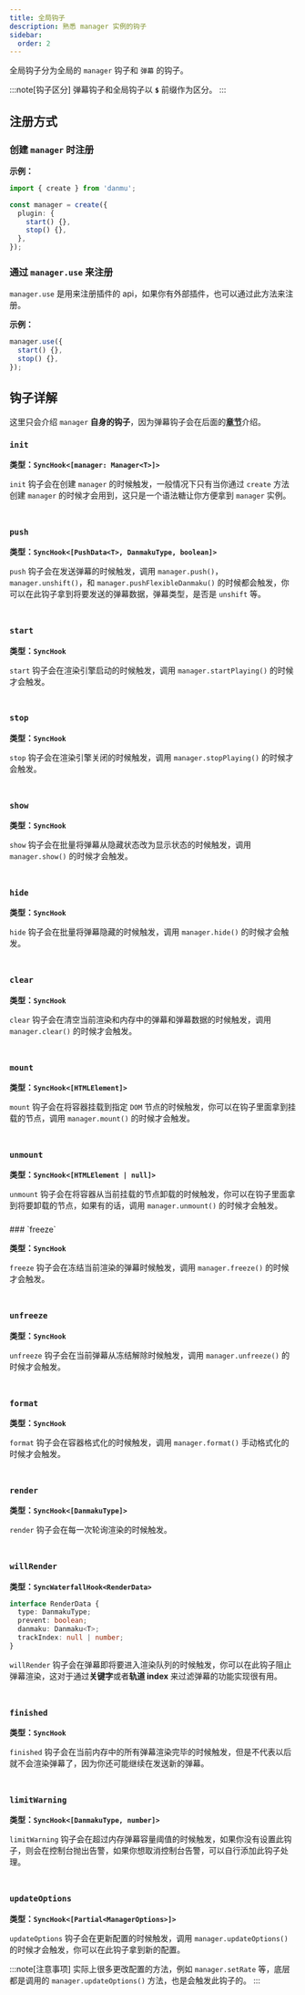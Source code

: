 ```yaml
---
title: 全局钩子
description: 熟悉 manager 实例的钩子
sidebar:
  order: 2
---
```


全局钩子分为全局的 `manager` 钩子和 `弹幕` 的钩子。

:::note[钩子区分]
弹幕钩子和全局钩子以 **`$`** 前缀作为区分。
:::

## 注册方式

### 创建 `manager` 时注册

**示例：**

```ts title="init.ts"
import { create } from 'danmu';

const manager = create({
  plugin: {
    start() {},
    stop() {},
  },
});
```

### 通过 `manager.use` 来注册

`manager.use` 是用来注册插件的 api，如果你有外部插件，也可以通过此方法来注册。

**示例：**

```ts title="init.ts"
manager.use({
  start() {},
  stop() {},
});
```

## 钩子详解

这里只会介绍 `manager` **自身的钩子**，因为弹幕钩子会在后面的[**章节**](../danmaku-hooks)介绍。

### `init`

**类型：`SyncHook<[manager: Manager<T>]>`**

`init` 钩子会在创建 `manager` 的时候触发，一般情况下只有当你通过 `create` 方法创建 `manager` 的时候才会用到，这只是一个语法糖让你方便拿到 `manager` 实例。

<div style="border-bottom: 0.5px solid var(--sl-color-gray-5); padding: 10px 0" />

### `push`

**类型：`SyncHook<[PushData<T>, DanmakuType, boolean]>`**

`push` 钩子会在发送弹幕的时候触发，调用 `manager.push()`，`manager.unshift()`，和 `manager.pushFlexibleDanmaku()` 的时候都会触发，你可以在此钩子拿到将要发送的弹幕数据，弹幕类型，是否是 `unshift` 等。

<div style="border-bottom: 0.5px solid var(--sl-color-gray-5); padding: 10px 0" />

### `start`

**类型：`SyncHook`**

`start` 钩子会在渲染引擎启动的时候触发，调用 `manager.startPlaying()` 的时候才会触发。

<div style="border-bottom: 0.5px solid var(--sl-color-gray-5); padding: 10px 0" />

### `stop`

**类型：`SyncHook`**

`stop` 钩子会在渲染引擎关闭的时候触发，调用 `manager.stopPlaying()` 的时候才会触发。

<div style="border-bottom: 0.5px solid var(--sl-color-gray-5); padding: 10px 0" />

### `show`

**类型：`SyncHook`**

`show` 钩子会在批量将弹幕从隐藏状态改为显示状态的时候触发，调用 `manager.show()` 的时候才会触发。

<div style="border-bottom: 0.5px solid var(--sl-color-gray-5); padding: 10px 0" />

### `hide`

**类型：`SyncHook`**

`hide` 钩子会在批量将弹幕隐藏的时候触发，调用 `manager.hide()` 的时候才会触发。

<div style="border-bottom: 0.5px solid var(--sl-color-gray-5); padding: 10px 0" />

### `clear`

**类型：`SyncHook`**

`clear` 钩子会在清空当前渲染和内存中的弹幕和弹幕数据的时候触发，调用 `manager.clear()` 的时候才会触发。

<div style="border-bottom: 0.5px solid var(--sl-color-gray-5); padding: 10px 0" />

### `mount`

**类型：`SyncHook<[HTMLElement]>`**

`mount` 钩子会在将容器挂载到指定 `DOM` 节点的时候触发，你可以在钩子里面拿到挂载的节点，调用 `manager.mount()` 的时候才会触发。

<div style="border-bottom: 0.5px solid var(--sl-color-gray-5); padding: 10px 0" />

### `unmount`

**类型：`SyncHook<[HTMLElement | null]>`**

`unmount` 钩子会在将容器从当前挂载的节点卸载的时候触发，你可以在钩子里面拿到将要卸载的节点，如果有的话，调用 `manager.unmount()` 的时候才会触发。

<div style="border-bottom: 0.5px solid var(--sl-color-gray-5); padding: 10px 0" />
### `freeze`

**类型：`SyncHook`**

`freeze` 钩子会在冻结当前渲染的弹幕时候触发，调用 `manager.freeze()` 的时候才会触发。

<div style="border-bottom: 0.5px solid var(--sl-color-gray-5); padding: 10px 0" />

### `unfreeze`

**类型：`SyncHook`**

`unfreeze` 钩子会在当前弹幕从冻结解除时候触发，调用 `manager.unfreeze()` 的时候才会触发。

<div style="border-bottom: 0.5px solid var(--sl-color-gray-5); padding: 10px 0" />

### `format`

**类型：`SyncHook`**

`format` 钩子会在容器格式化的时候触发，调用 `manager.format()` 手动格式化的时候才会触发。

<div style="border-bottom: 0.5px solid var(--sl-color-gray-5); padding: 10px 0" />

### `render`

**类型：`SyncHook<[DanmakuType]>`**

`render` 钩子会在每一次轮询渲染的时候触发。

<div style="border-bottom: 0.5px solid var(--sl-color-gray-5); padding: 10px 0" />

### `willRender`

**类型：`SyncWaterfallHook<RenderData>`**

```ts
interface RenderData {
  type: DanmakuType;
  prevent: boolean;
  danmaku: Danmaku<T>;
  trackIndex: null | number;
}
```

`willRender` 钩子会在弹幕即将要进入渲染队列的时候触发，你可以在此钩子阻止弹幕渲染，这对于通过**关键字**或者**轨道 index** 来过滤弹幕的功能实现很有用。

<div style="border-bottom: 0.5px solid var(--sl-color-gray-5); padding: 10px 0" />

### `finished`

**类型：`SyncHook`**

`finished` 钩子会在当前内存中的所有弹幕渲染完毕的时候触发，但是不代表以后就不会渲染弹幕了，因为你还可能继续在发送新的弹幕。

<div style="border-bottom: 0.5px solid var(--sl-color-gray-5); padding: 10px 0" />

### `limitWarning`

**类型：`SyncHook<[DanmakuType, number]>`**

`limitWarning` 钩子会在超过内存弹幕容量阈值的时候触发，如果你没有设置此钩子，则会在控制台抛出告警，如果你想取消控制台告警，可以自行添加此钩子处理。

<div style="border-bottom: 0.5px solid var(--sl-color-gray-5); padding: 10px 0" />

### `updateOptions`

**类型：`SyncHook<[Partial<ManagerOptions>]>`**

`updateOptions` 钩子会在更新配置的时候触发，调用 `manager.updateOptions()` 的时候才会触发，你可以在此钩子拿到新的配置。

:::note[注意事项]
实际上很多更改配置的方法，例如 `manager.setRate` 等，底层都是调用的 `manager.updateOptions()` 方法，也是会触发此钩子的。
:::
